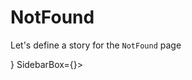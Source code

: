 

<Meta title="Pages|NotFound" component={NotFound}/>


# NotFound
Let's define a story for the `NotFound` page

<Preview>
  <Story name="NotFound page">
    <WithSidebar 
      HeaderBox={<MainHeader {...getMainHeaderProps() } />}
      SidebarBox={<Sidebar {...getSidebarProps()}/>}>
        <NotFound  />
    </WithSidebar>
  </Story>
</Preview>


